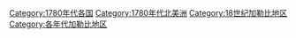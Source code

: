 [[Category:1780年代各国|Category:1780年代各国]]
[[Category:1780年代北美洲|Category:1780年代北美洲]]
[[Category:18世纪加勒比地区|Category:18世纪加勒比地区]]
[[Category:各年代加勒比地区|Category:各年代加勒比地区]]